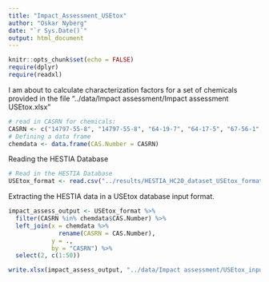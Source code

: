 ```yaml
---
title: "Impact_Assessment_USEtox"
author: "Oskar Nyberg"
date: "`r Sys.Date()`"
output: html_document
---
```


```r
knitr::opts_chunk$set(echo = FALSE)
require(dplyr)
require(readxl)
```

I am about to calculate characterization factors for a set of chemicals provided in the file "../data/Impact assessment/Impact assessment USEtox.xlsx"
```r
# read in CASRN for chemicals:
CASRN <- c("14797-55-8", "14797-55-8", "64-19-7", "64-17-5", "67-56-1", "108-88-3", "75-07-0", "108-95-2", "74-98-6", "67-64-1", "50-00-0", "50-00-0", "7440-42-8", "7723-14-0", "71-43-2", "64-18-6", "109-67-1", "75-50-3", "94-75-7", "137-26-8", "7727-37-9", "aromatic hydrocarbons", "106-97-8", "109-66-0", "7782-50-5", "7723-14-0", "7440-42-8", "14797-55-8", "7723-14-0", "107-02-8", "100-52-7", "74-84-0", "110-00-9", "142-82-5", "110-54-3", "98-95-3", "7723-14-0", "7723-14-0", "14797-65-0", "14797-65-0", "7727-37-9", "7727-37-9", "7727-37-9", "94-74-6", "110-82-7")
# Defining a data frame
chemdata <- data.frame(CAS.Number = CASRN)
```
Reading the HESTIA Database
```r
# Read in the HESTIA Database
USEtox_format <- read.csv("../results/HESTIA_HC20_dataset_USEtox_format.csv")
```
Extracting the HESTIA data in a USEtox database input format.
```r
impact_assess_output <- USEtox_format %>% 
  filter(CASRN %in% chemdata$CAS.Number) %>% 
  left_join(x = chemdata %>% 
              rename(CASRN = CAS.Number), 
            y = ., 
            by = "CASRN") %>% 
  select(2, c(1:50))

write.xlsx(impact_assess_output, "../data/Impact assessment/USEtox_input.xlsx", sheetName = "Substance data", col.names = TRUE, row.names = FALSE, showNA = FALSE)
```


